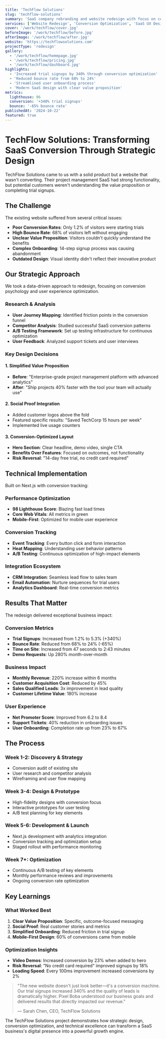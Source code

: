 ```yaml
---
title: 'TechFlow Solutions'
slug: 'techflow-solutions'
summary: 'SaaS company rebranding and website redesign with focus on conversion optimization and user experience'
services: ['Website Redesign', 'Conversion Optimization', 'SaaS UX Design']
cover: '/work/techflow/cover.jpg'
beforeImage: '/work/techflow/before.jpg'
afterImage: '/work/techflow/after.jpg'
website: 'https://techflowsolutions.com'
projectType: 'redesign'
gallery:
  - '/work/techflow/homepage.jpg'
  - '/work/techflow/pricing.jpg'
  - '/work/techflow/dashboard.jpg'
highlights:
  - 'Increased trial signups by 340% through conversion optimization'
  - 'Reduced bounce rate from 68% to 24%'
  - 'Streamlined user onboarding process'
  - 'Modern SaaS design with clear value proposition'
metrics:
  lighthouse: 96
  conversion: '+340% trial signups'
  bounce: '-65% bounce rate'
publishedAt: '2024-10-22'
featured: true
---
```


# TechFlow Solutions: Transforming SaaS Conversion Through Strategic Design

TechFlow Solutions came to us with a solid product but a website that wasn't converting. Their project management SaaS had strong functionality, but potential customers weren't understanding the value proposition or completing trial signups.

## The Challenge

The existing website suffered from several critical issues:

- **Poor Conversion Rates**: Only 1.2% of visitors were starting trials
- **High Bounce Rate**: 68% of visitors left without engaging
- **Unclear Value Proposition**: Visitors couldn't quickly understand the benefits
- **Complex Onboarding**: 14-step signup process was causing abandonment
- **Outdated Design**: Visual identity didn't reflect their innovative product

## Our Strategic Approach

We took a data-driven approach to redesign, focusing on conversion psychology and user experience optimization.

### Research & Analysis

- **User Journey Mapping**: Identified friction points in the conversion funnel
- **Competitor Analysis**: Studied successful SaaS conversion patterns
- **A/B Testing Framework**: Set up testing infrastructure for continuous optimization
- **User Feedback**: Analyzed support tickets and user interviews

### Key Design Decisions

#### 1. Simplified Value Proposition

- **Before**: "Enterprise-grade project management platform with advanced analytics"
- **After**: "Ship projects 40% faster with the tool your team will actually use"

#### 2. Social Proof Integration

- Added customer logos above the fold
- Featured specific results: "Saved TechCorp 15 hours per week"
- Implemented live usage counters

#### 3. Conversion-Optimized Layout

- **Hero Section**: Clear headline, demo video, single CTA
- **Benefits Over Features**: Focused on outcomes, not functionality
- **Risk Reversal**: "14-day free trial, no credit card required"

## Technical Implementation

Built on Next.js with conversion tracking:

### Performance Optimization

- **98 Lighthouse Score**: Blazing fast load times
- **Core Web Vitals**: All metrics in green
- **Mobile-First**: Optimized for mobile user experience

### Conversion Tracking

- **Event Tracking**: Every button click and form interaction
- **Heat Mapping**: Understanding user behavior patterns
- **A/B Testing**: Continuous optimization of high-impact elements

### Integration Ecosystem

- **CRM Integration**: Seamless lead flow to sales team
- **Email Automation**: Nurture sequences for trial users
- **Analytics Dashboard**: Real-time conversion metrics

## Results That Matter

The redesign delivered exceptional business impact:

### Conversion Metrics

- **Trial Signups**: Increased from 1.2% to 5.3% (+340%)
- **Bounce Rate**: Reduced from 68% to 24% (-65%)
- **Time on Site**: Increased from 47 seconds to 2:43 minutes
- **Demo Requests**: Up 280% month-over-month

### Business Impact

- **Monthly Revenue**: 220% increase within 6 months
- **Customer Acquisition Cost**: Reduced by 45%
- **Sales Qualified Leads**: 3x improvement in lead quality
- **Customer Lifetime Value**: 180% increase

### User Experience

- **Net Promoter Score**: Improved from 6.2 to 8.4
- **Support Tickets**: 40% reduction in onboarding issues
- **User Onboarding**: Completion rate up from 23% to 67%

## The Process

### Week 1-2: Discovery & Strategy

- Conversion audit of existing site
- User research and competitor analysis
- Wireframing and user flow mapping

### Week 3-4: Design & Prototype

- High-fidelity designs with conversion focus
- Interactive prototypes for user testing
- A/B test planning for key elements

### Week 5-6: Development & Launch

- Next.js development with analytics integration
- Conversion tracking and optimization setup
- Staged rollout with performance monitoring

### Week 7+: Optimization

- Continuous A/B testing of key elements
- Monthly performance reviews and improvements
- Ongoing conversion rate optimization

## Key Learnings

### What Worked Best

1. **Clear Value Proposition**: Specific, outcome-focused messaging
2. **Social Proof**: Real customer stories and metrics
3. **Simplified Onboarding**: Reduced friction in trial signup
4. **Mobile-First Design**: 60% of conversions came from mobile

### Optimization Insights

- **Video Demos**: Increased conversion by 23% when added to hero
- **Risk Reversal**: "No credit card required" improved signups by 18%
- **Loading Speed**: Every 100ms improvement increased conversions by 2%

> "The new website doesn't just look better—it's a conversion machine. Our trial signups increased 340% and the quality of leads is dramatically higher. Pixel Boba understood our business goals and delivered results that directly impacted our revenue."
>
> — Sarah Chen, CEO, TechFlow Solutions

The TechFlow Solutions project demonstrates how strategic design, conversion optimization, and technical excellence can transform a SaaS business's digital presence into a powerful growth engine.
